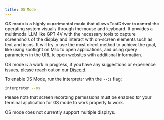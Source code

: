```yaml
---
title: OS Mode
---
```


OS mode is a highly experimental mode that allows TestDriver to control the operating system visually through the mouse and keyboard. It provides a multimodal LLM like GPT-4V with the necessary tools to capture screenshots of the display and interact with on-screen elements such as text and icons. It will try to use the most direct method to achieve the goal, like using spotlight on Mac to open applications, and using query parameters in the URL to open websites with additional information.

OS mode is a work in progress, if you have any suggestions or experience issues, please reach out on our [Discord](https://discord.com/invite/6p3fD6rBVm).

To enable OS Mode, run the interpreter with the `--os` flag:

```bash
interpreter --os
```

Please note that screen recording permissions must be enabled for your terminal application for OS mode to work properly to work.

OS mode does not currently support multiple displays.
